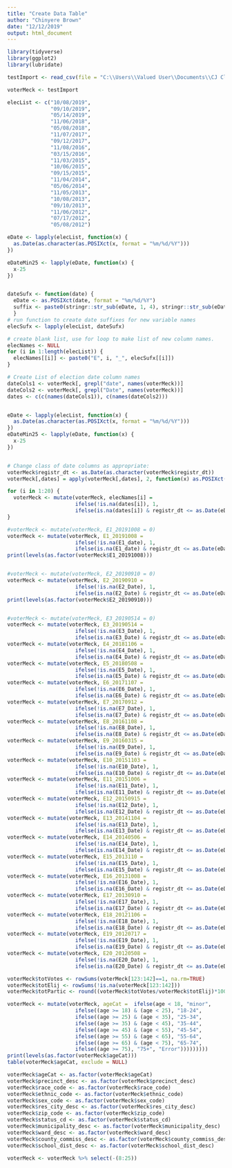 ---
title: "Create Data Table"
author: "Chinyere Brown"
date: "12/12/2019"
output: html_document
---

```{r setup, include=TRUE}
library(tidyverse)
library(ggplot2)
library(lubridate)

testImport <- read_csv(file = "C:\\Users\\Valued User\\Documents\\CJ Class\\FinalProj\\voterMeckCo.csv")

voterMeck <- testImport

elecList <- c("10/08/2019",
              "09/10/2019",
              "05/14/2019",
              "11/06/2018",
              "05/08/2018",
              "11/07/2017",
              "09/12/2017",
              "11/08/2016",
              "03/15/2016",
              "11/03/2015",
              "10/06/2015",
              "09/15/2015",
              "11/04/2014",
              "05/06/2014",
              "11/05/2013",
              "10/08/2013",
              "09/10/2013",
              "11/06/2012",
              "07/17/2012",
              "05/08/2012")

eDate <- lapply(elecList, function(x) {
  as.Date(as.character(as.POSIXct(x, format = "%m/%d/%Y")))  
})

eDateMin25 <- lapply(eDate, function(x) {
  x-25
})  


dateSufx <- function(date) {
  eDate <- as.POSIXct(date, format = "%m/%d/%Y")
  suffix <- paste0(stringr::str_sub(eDate, 1, 4), stringr::str_sub(eDate, 6, 7), stringr::str_sub(eDate, 9, 10))
  }
# run function to create date suffixes for new variable names
elecSufx <- lapply(elecList, dateSufx)

# create blank list, use for loop to make list of new column names.
elecNames <- NULL
for (i in 1:length(elecList)) {
  elecNames[[i]] <- paste0("E", i, "_", elecSufx[[i]])
}

# Create List of election date column names
dateCols1 <- voterMeck[, grepl("date", names(voterMeck))]
dateCols2 <- voterMeck[, grepl("Date", names(voterMeck))]
dates <- c(c(names(dateCols1)), c(names(dateCols2)))


eDate <- lapply(elecList, function(x) {
  as.Date(as.character(as.POSIXct(x, format = "%m/%d/%Y")))  
})
eDateMin25 <- lapply(eDate, function(x) {
  x-25
})  


# Change class of date columns as appropriate:
voterMeck$registr_dt <- as.Date(as.character(voterMeck$registr_dt))
voterMeck[,dates] = apply(voterMeck[,dates], 2, function(x) as.POSIXct(x, format = "%m/%d/%Y"))

for (i in 1:20) {
  voterMeck <- mutate(voterMeck, elecNames[i] = 
                      ifelse(!is.na(dates[i]), 1,
                      ifelse(is.na(dates[i]) & registr_dt <= as.Date(eDateMin25[[1]]), 0, NA)))
}

#voterMeck <- mutate(voterMeck, E1_20191008 = 0)
voterMeck <- mutate(voterMeck, E1_20191008 = 
                      ifelse(!is.na(E1_date), 1,
                      ifelse(is.na(E1_date) & registr_dt <= as.Date(eDateMin25[[1]]), 0, NA)))
print(levels(as.factor(voterMeck$E1_20191008)))


#voterMeck <- mutate(voterMeck, E2_20190910 = 0)
voterMeck <- mutate(voterMeck, E2_20190910 = 
                      ifelse(!is.na(E2_Date), 1,
                      ifelse(is.na(E2_Date) & registr_dt <= as.Date(eDateMin25[[2]]), 0, NA)))
print(levels(as.factor(voterMeck$E2_20190910)))


#voterMeck <- mutate(voterMeck, E3_20190514 = 0)
voterMeck <- mutate(voterMeck, E3_20190514 = 
                      ifelse(!is.na(E3_Date), 1,
                      ifelse(is.na(E3_Date) & registr_dt <= as.Date(eDateMin25[[3]]), 0, NA)))
voterMeck <- mutate(voterMeck, E4_20181106 = 
                      ifelse(!is.na(E4_Date), 1,
                      ifelse(is.na(E4_Date) & registr_dt <= as.Date(eDateMin25[[4]]), 0, NA)))
voterMeck <- mutate(voterMeck, E5_20180508 = 
                      ifelse(!is.na(E5_Date), 1,
                      ifelse(is.na(E5_Date) & registr_dt <= as.Date(eDateMin25[[5]]), 0, NA)))
voterMeck <- mutate(voterMeck, E6_20171107 = 
                      ifelse(!is.na(E6_Date), 1,
                      ifelse(is.na(E6_Date) & registr_dt <= as.Date(eDateMin25[[6]]), 0, NA)))
voterMeck <- mutate(voterMeck, E7_20170912 = 
                      ifelse(!is.na(E7_Date), 1,
                      ifelse(is.na(E7_Date) & registr_dt <= as.Date(eDateMin25[[7]]), 0, NA)))
voterMeck <- mutate(voterMeck, E8_20161108 = 
                      ifelse(!is.na(E8_Date), 1,
                      ifelse(is.na(E8_Date) & registr_dt <= as.Date(eDateMin25[[8]]), 0, NA)))
voterMeck <- mutate(voterMeck, E9_20160315 = 
                      ifelse(!is.na(E9_Date), 1,
                      ifelse(is.na(E9_Date) & registr_dt <= as.Date(eDateMin25[[9]]), 0, NA)))
voterMeck <- mutate(voterMeck, E10_20151103 = 
                      ifelse(!is.na(E10_Date), 1,
                      ifelse(is.na(E10_Date) & registr_dt <= as.Date(eDateMin25[[10]]), 0, NA)))
voterMeck <- mutate(voterMeck, E11_20151006 = 
                      ifelse(!is.na(E11_Date), 1,
                      ifelse(is.na(E11_Date) & registr_dt <= as.Date(eDateMin25[[11]]), 0, NA)))
voterMeck <- mutate(voterMeck, E12_20150915 = 
                      ifelse(!is.na(E12_Date), 1,
                      ifelse(is.na(E12_Date) & registr_dt <= as.Date(eDateMin25[[12]]), 0, NA)))
voterMeck <- mutate(voterMeck, E13_20141104 = 
                      ifelse(!is.na(E13_Date), 1,
                      ifelse(is.na(E13_Date) & registr_dt <= as.Date(eDateMin25[[13]]), 0, NA)))
voterMeck <- mutate(voterMeck, E14_20140506 = 
                      ifelse(!is.na(E14_Date), 1,
                      ifelse(is.na(E14_Date) & registr_dt <= as.Date(eDateMin25[[14]]), 0, NA)))
voterMeck <- mutate(voterMeck, E15_2013110 = 
                      ifelse(!is.na(E15_Date), 1,
                      ifelse(is.na(E15_Date) & registr_dt <= as.Date(eDateMin25[[15]]), 0, NA)))
voterMeck <- mutate(voterMeck, E16_20131008 = 
                      ifelse(!is.na(E16_Date), 1,
                      ifelse(is.na(E16_Date) & registr_dt <= as.Date(eDateMin25[[16]]), 0, NA)))
voterMeck <- mutate(voterMeck, E17_20130910 = 
                      ifelse(!is.na(E17_Date), 1,
                      ifelse(is.na(E17_Date) & registr_dt <= as.Date(eDateMin25[[17]]), 0, NA)))
voterMeck <- mutate(voterMeck, E18_20121106 = 
                      ifelse(!is.na(E18_Date), 1,
                      ifelse(is.na(E18_Date) & registr_dt <= as.Date(eDateMin25[[18]]), 0, NA)))
voterMeck <- mutate(voterMeck, E19_20120717 = 
                      ifelse(!is.na(E19_Date), 1,
                      ifelse(is.na(E19_Date) & registr_dt <= as.Date(eDateMin25[[19]]), 0, NA)))
voterMeck <- mutate(voterMeck, E20_20120508 = 
                      ifelse(!is.na(E20_Date), 1,
                      ifelse(is.na(E20_Date) & registr_dt <= as.Date(eDateMin25[[20]]), 0, NA)))

voterMeck$totVotes <- rowSums(voterMeck[123:142]==1, na.rm=TRUE)
voterMeck$totElij <- rowSums(!is.na(voterMeck[123:142]))
voterMeck$totPartic <- round((voterMeck$totVotes/voterMeck$totElij)*100, 0)

voterMeck <- mutate(voterMeck, ageCat =  ifelse(age < 18, "minor", 
                      ifelse((age >= 18) & (age < 25), "18-24",
                      ifelse((age >= 25) & (age < 35), "25-34",
                      ifelse((age >= 35) & (age < 45), "35-44",
                      ifelse((age >= 45) & (age < 55), "45-54",
                      ifelse((age >= 55) & (age < 65), "55-64",
                      ifelse((age >= 65) & (age < 75), "65-74",
                      ifelse((age >= 75), "75+", "Error")))))))))
print(levels(as.factor(voterMeck$ageCat)))
table(voterMeck$ageCat, exclude = NULL)

voterMeck$ageCat <- as.factor(voterMeck$ageCat)
voterMeck$precinct_desc <- as.factor(voterMeck$precinct_desc)
voterMeck$race_code <- as.factor(voterMeck$race_code)
voterMeck$ethnic_code <- as.factor(voterMeck$ethnic_code)
voterMeck$sex_code <- as.factor(voterMeck$sex_code)
voterMeck$res_city_desc <- as.factor(voterMeck$res_city_desc)
voterMeck$zip_code <- as.factor(voterMeck$zip_code)
voterMeck$status_cd <- as.factor(voterMeck$status_cd)
voterMeck$municipality_desc <- as.factor(voterMeck$municipality_desc)
voterMeck$ward_desc <- as.factor(voterMeck$ward_desc)
voterMeck$county_commiss_desc <- as.factor(voterMeck$county_commiss_desc)
voterMeck$school_dist_desc <- as.factor(voterMeck$school_dist_desc)

voterMeck <- voterMeck %>% select(-(8:25))
```